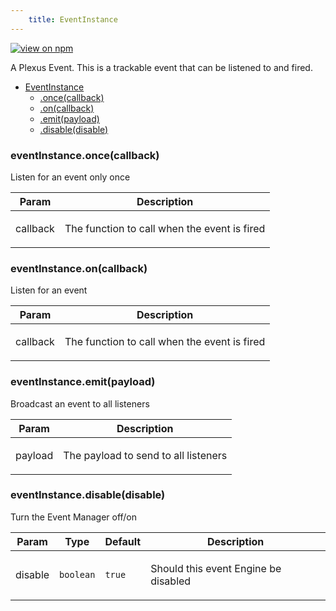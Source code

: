 ```yaml
--- 
	title: EventInstance 
--- 
```


[![view on npm](http://img.shields.io/npm/v/@plexusjs/core.svg)](https://www.npmjs.org/package/@plexusjs/core)

<p>A Plexus Event. This is a trackable event that can be listened to and fired.</p>


* [EventInstance](#EventInstance)
    * [.once(callback)](#EventInstance+once)
    * [.on(callback)](#EventInstance+on)
    * [.emit(payload)](#EventInstance+emit)
    * [.disable(disable)](#EventInstance+disable)

<a name="EventInstance+once"></a>

### eventInstance.once(callback)
<p>Listen for an event only once</p>


| Param | Description |
| --- | --- |
| callback | <p>The function to call when the event is fired</p> |

<a name="EventInstance+on"></a>

### eventInstance.on(callback)
<p>Listen for an event</p>


| Param | Description |
| --- | --- |
| callback | <p>The function to call when the event is fired</p> |

<a name="EventInstance+emit"></a>

### eventInstance.emit(payload)
<p>Broadcast an event to all listeners</p>


| Param | Description |
| --- | --- |
| payload | <p>The payload to send to all listeners</p> |

<a name="EventInstance+disable"></a>

### eventInstance.disable(disable)
<p>Turn the Event Manager off/on</p>


| Param | Type | Default | Description |
| --- | --- | --- | --- |
| disable | <code>boolean</code> | <code>true</code> | <p>Should this event Engine be disabled</p> |

